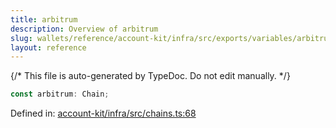 ```yaml
---
title: arbitrum
description: Overview of arbitrum
slug: wallets/reference/account-kit/infra/src/exports/variables/arbitrum
layout: reference
---
```


{/* This file is auto-generated by TypeDoc. Do not edit manually. */}

```ts
const arbitrum: Chain;
```

Defined in: [account-kit/infra/src/chains.ts:68](https://github.com/alchemyplatform/aa-sdk/blob/08ef11b1fc98663df6a97fa93722c7f14b33f1cc/account-kit/infra/src/chains.ts#L68)
